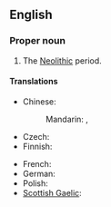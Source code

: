 ==English==

===Proper noun===
{{en-proper noun}}

# The [[Neolithic]] period.

====Translations====
{{trans-top|Neolithic period}}
* Chinese:
*: Mandarin: {{t+|cmn|新石器時代|sc=Hani}}, {{t+|cmn|新石器时代|tr=Xīnshíqì Shídài|sc=Hani}}
* Czech: {{t|cs|neolit|m}}
* Finnish: {{t-needed|fi}}
{{trans-mid}}
* French: {{t+|fr|Néolithique|m}}
* German: {{t+|de|Jungsteinzeit|f}}
* Polish: {{t+|pl|neolit|m}}
* [[Scottish Gaelic]]: {{t|gd|Linn Ùr na Cloiche|f}}
{{trans-bottom}}